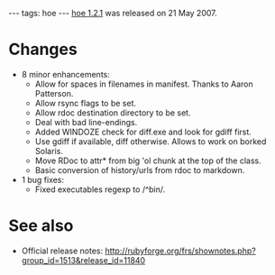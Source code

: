 ---
tags: hoe
---
[[hoe 1.2.1]] was released on 21 May 2007.

= Changes =

* 8 minor enhancements:
** Allow for spaces in filenames in manifest. Thanks to Aaron Patterson.
** Allow rsync flags to be set.
** Allow rdoc destination directory to be set.
** Deal with bad line-endings.
** Added WINDOZE check for diff.exe and look for gdiff first.
** Use gdiff if available, diff otherwise. Allows to work on borked Solaris.
** Move RDoc to attr* from big 'ol chunk at the top of the class.
** Basic conversion of history/urls from rdoc to markdown.
* 1 bug fixes:
** Fixed executables regexp to /^bin/.

= See also =

* Official release notes: http://rubyforge.org/frs/shownotes.php?group_id=1513&release_id=11840
